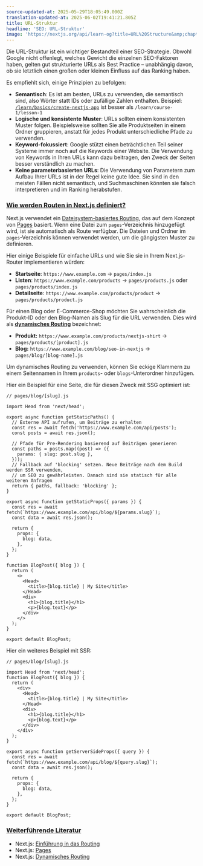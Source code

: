 ```yaml
---
source-updated-at: 2025-05-29T18:05:49.000Z
translation-updated-at: 2025-06-02T19:41:21.805Z
title: URL-Struktur
headline: 'SEO: URL-Struktur'
image: 'https://nextjs.org/api/learn-og?title=URL%20Structure&amp;chapter=13'
---
```


Die URL-Struktur ist ein wichtiger Bestandteil einer SEO-Strategie. Obwohl Google nicht offenlegt, welches Gewicht die einzelnen SEO-Faktoren haben, gelten gut strukturierte URLs als Best Practice – unabhängig davon, ob sie letztlich einen großen oder kleinen Einfluss auf das Ranking haben.

Es empfiehlt sich, einige Prinzipien zu befolgen:

*   **Semantisch**: Es ist am besten, URLs zu verwenden, die semantisch sind, also Wörter statt IDs oder zufällige Zahlen enthalten. Beispiel: [`/learn/basics/create-nextjs-app`](/learn/basics/create-nextjs-app) ist besser als `/learn/course-1/lesson-1`
*   **Logische und konsistente Muster**: URLs sollten einem konsistenten Muster folgen. Beispielsweise sollten Sie alle Produktseiten in einem Ordner gruppieren, anstatt für jedes Produkt unterschiedliche Pfade zu verwenden.
*   **Keyword-fokussiert**: Google stützt einen beträchtlichen Teil seiner Systeme immer noch auf die Keywords einer Website. Die Verwendung von Keywords in Ihren URLs kann dazu beitragen, den Zweck der Seiten besser verständlich zu machen.
*   **Keine parameterbasierten URLs**: Die Verwendung von Parametern zum Aufbau Ihrer URLs ist in der Regel keine gute Idee. Sie sind in den meisten Fällen nicht semantisch, und Suchmaschinen könnten sie falsch interpretieren und im Ranking herabstufen.

### [Wie werden Routen in Next.js definiert?](#how-are-routes-defined-in-nextjs)

Next.js verwendet ein [Dateisystem-basiertes Routing](/docs/routing/introduction), das auf dem Konzept von [Pages](/docs/basic-features/pages) basiert. Wenn eine Datei zum `pages`-Verzeichnis hinzugefügt wird, ist sie automatisch als Route verfügbar. Die Dateien und Ordner im `pages`-Verzeichnis können verwendet werden, um die gängigsten Muster zu definieren.

Hier einige Beispiele für einfache URLs und wie Sie sie in Ihrem Next.js-Router implementieren würden:

*   **Startseite**: `https://www.example.com` → `pages/index.js`
*   **Listen**: `https://www.example.com/products` → `pages/products.js` oder `pages/products/index.js`
*   **Detailseite**: `https://www.example.com/products/product` → `pages/products/product.js`

Für einen Blog oder E-Commerce-Shop möchten Sie wahrscheinlich die Produkt-ID oder den Blog-Namen als Slug für die URL verwenden. Dies wird als [**dynamisches Routing**](/docs/routing/dynamic-routes) bezeichnet:

*   **Produkt:** `https://www.example.com/products/nextjs-shirt` → `pages/products/[product].js`
*   **Blog:** `https://www.example.com/blog/seo-in-nextjs` → `pages/blog/[blog-name].js`

Um dynamisches Routing zu verwenden, können Sie eckige Klammern zu einem Seitennamen in Ihrem `products`- oder `blogs`-Unterordner hinzufügen.

Hier ein Beispiel für eine Seite, die für diesen Zweck mit SSG optimiert ist:

```
// pages/blog/[slug].js
 
import Head from 'next/head';
 
export async function getStaticPaths() {
  // Externe API aufrufen, um Beiträge zu erhalten
  const res = await fetch('https://www.example.com/api/posts');
  const posts = await res.json();
 
  // Pfade für Pre-Rendering basierend auf Beiträgen generieren
  const paths = posts.map((post) => ({
    params: { slug: post.slug },
  }));
  // Fallback auf 'blocking' setzen. Neue Beiträge nach dem Build werden SSR verwenden,
  // um SEO zu gewährleisten. Danach sind sie statisch für alle weiteren Anfragen
  return { paths, fallback: 'blocking' };
}
 
export async function getStaticProps({ params }) {
  const res = await fetch(`https://www.example.com/api/blog/${params.slug}`);
  const data = await res.json();
 
  return {
    props: {
      blog: data,
    },
  };
}
 
function BlogPost({ blog }) {
  return (
    <>
      <Head>
        <title>{blog.title} | My Site</title>
      </Head>
      <div>
        <h1>{blog.title}</h1>
        <p>{blog.text}</p>
      </div>
    </>
  );
}
 
export default BlogPost;
```

Hier ein weiteres Beispiel mit SSR:

```
// pages/blog/[slug].js
 
import Head from 'next/head';
function BlogPost({ blog }) {
  return (
    <div>
      <Head>
        <title>{blog.title} | My Site</title>
      </Head>
      <div>
        <h1>{blog.title}</h1>
        <p>{blog.text}</p>
      </div>
    </div>
  );
}
 
export async function getServerSideProps({ query }) {
  const res = await fetch(`https://www.example.com/api/blog/${query.slug}`);
  const data = await res.json();
 
  return {
    props: {
      blog: data,
    },
  };
}
 
export default BlogPost;
```

### [Weiterführende Literatur](#further-reading)

*   Next.js: [Einführung in das Routing](/docs/routing/introduction)
*   Next.js: [Pages](/docs/basic-features/pages)
*   Next.js: [Dynamisches Routing](/docs/routing/dynamic-routes)